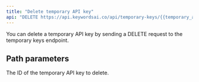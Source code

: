 ```yaml
---
title: "Delete temporary API key"
api: "DELETE https://api.keywordsai.co/api/temporary-keys/{{temporary_api_key_id}}/"
---
```


You can delete a temporary API key by sending a DELETE request to the temporary keys endpoint.

## Path parameters

<ParamField path="temporary_api_key_id" type="string">
  The ID of the temporary API key to delete.
</ParamField>

